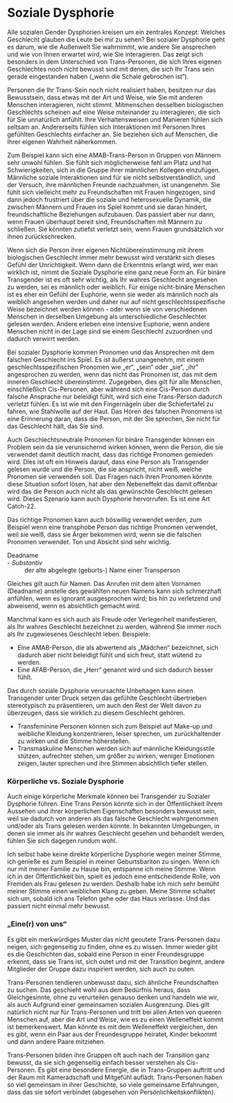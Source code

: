 
<PageMeta
  title="Wie sich Gender Dysphorie äußert: Soziale Dysphorie"
  linkTitle="Soziale Dysphorie"
  description="Pronomen, Totenamen und Geschlechtsannahme."
/>

<Disclaimer />

# Soziale Dysphorie

<Gutter>
  <Tweet unified>
    <Tweet id="1215718003310039040" />
    <Tweet id="1215720411788382210" />
    <Tweet id="1215724301065891841" />
    <Tweet id="1215727546387648517" />
    <Tweet id="1215727547780096000" />
    <Tweet id="1215731319973523456" />
  </Tweet>
</Gutter>

Alle sozialen Gender Dysphorien kreisen um ein zentrales Konzept: Welches Geschlecht glauben die Leute bei mir zu sehen? Bei sozialer Dysphorie geht es darum, wie die Außenwelt Sie wahrnimmt, wie andere Sie ansprechen und wie von Ihnen erwartet wird, wie Sie interagieren. Das zeigt sich besonders in dem Unterschied von Trans-Personen, die sich Ihres eigenen Geschlechtes noch nicht bewusst sind mit denen, die sich Ihr Trans sein gerade eingestanden haben („wenn die Schale gebrochen ist“).

Personen die Ihr Trans-Sein noch nicht realisiert haben, besitzen nur das Bewusstsein, dass etwas mit der Art und Weise, wie Sie mit anderen Menschen interagieren, nicht stimmt. Mitmenschen desselben biologischen Geschlechts scheinen auf eine Weise miteinander zu interagieren, die sich für Sie unnatürlich anfühlt. Ihre Verhaltensweisen und Manieren fühlen sich seltsam an. Andererseits fühlen sich Interaktionen mit Personen Ihres gefühlten Geschlechts einfacher an. Sie beziehen sich auf Menschen, die Ihrer eigenen Wahrheit näherkommen.

Zum Beispiel kann sich eine AMAB-Trans-Person in Gruppen von Männern sehr unwohl fühlen. Sie fühlt sich möglicherweise fehl am Platz und hat Schwierigkeiten, sich in die Gruppe ihrer männlichen Kollegen einzufügen. Männliche soziale Interaktionen sind für sie nicht selbstverständlich, und der Versuch, ihre männlichen Freunde nachzuahmen, ist unangenehm. Sie fühlt sich vielleicht mehr zu Freundschaften mit Frauen hingezogen, sind dann jedoch frustriert über die soziale und heterosexuelle Dynamik, die zwischen Männern und Frauen ins Spiel kommt und sie daran hindert, freundschaftliche Beziehungen aufzubauen. Das passiert aber nur dann, wenn Frauen überhaupt bereit sind, Freundschaften mit Männern zu schließen. Sie könnten zutiefst verletzt sein, wenn Frauen grundsätzlich vor ihnen zurückschrecken.

Wenn sich die Person ihrer eigenen Nichtübereinstimmung mit ihrem biologischen Geschlecht immer mehr bewusst wird verstärkt sich dieses Gefühl der Unrichtigkeit. Wenn dann die Erkenntnis erlangt wird, wer man wirklich ist, nimmt die Soziale Dysphorie eine ganz neue Form an. Für binäre Transgender ist es oft sehr wichtig, als Ihr wahres Geschlecht angesehen zu werden, sei es männlich oder weiblich. 
Für einige nicht-binäre Menschen ist es eher ein Gefühl der Euphorie, wenn sie weder als männlich noch als weiblich angesehen werden und daher nur auf nicht geschlechtsspezifische Weise bezeichnet werden können - oder wenn sie von verschiedenen Menschen in derselben Umgebung als unterschiedliche Geschlechter gelesen werden. Andere erleben eine intensive Euphorie, wenn andere Menschen nicht in der Lage sind sie einem Geschlecht zuzuordnen und dadurch verwirrt werden.

Bei sozialer Dysphorie kommen Pronomen und das Ansprechen mit dem falschen Geschlecht ins Spiel. Es ist äußerst unangenehm, mit einem geschlechtsspezifischen Pronomen wie „er“, „sein“ oder „sie“, „ihr“ angesprochen zu werden, wenn das nicht das Pronomen ist, das mit dem inneren Geschlecht übereinstimmt. Zugegeben, dies gilt für alle Menschen, einschließlich Cis-Personen, aber während sich eine Cis-Person durch falsche Ansprache nur beleidigt fühlt, wird sich eine Trans-Person dadurch verletzt fühlen. Es ist wie mit den Fingernägeln über die Schiefertafel zu fahren, wie Stahlwolle auf der Haut. Das Hören des falschen Pronomens ist eine Erinnerung daran, dass die Person, mit der Sie sprechen, Sie nicht für das Geschlecht hält, das Sie sind.

Auch Geschlechtsneutrale Pronomen für binäre Transgender können ein Problem sein da sie verunsichernd wirken können, wenn die Person, die sie verwendet damit deutlich macht, dass das richtige Pronomen gemieden wird. Dies ist oft ein Hinweis darauf, dass eine Person als Transgender gelesen wurde und die Person, die sie anspricht, nicht weiß, welche Pronomen sie verwenden soll. Das Fragen nach ihren Pronomen könnte diese Situation sofort lösen, hat aber den Nebeneffekt das damit offenbar wird das die Person auch nicht als das gewünschte Geschlecht gelesen wird. Dieses Szenario kann auch Dysphorie hervorrufen. Es ist eine Art Catch-22.

Das richtige Pronomen kann auch böswillig verwendet werden, zum Beispiel wenn eine transphobe Person das richtige Pronomen verwendet, weil sie weiß, dass sie Ärger bekommen wird, wenn sie die falschen Pronomen verwendet. Ton und Absicht sind sehr wichtig.

<Gutter>
  <Quote>
    <dt>Deadname</dt> - <em>Substantiv</em><br />
    <dd>der alte abgelegte (geburts-) Name einer Transperson</dd>
  </Quote>
</Gutter>

Gleiches gilt auch für Namen. Das Anrufen mit dem alten Vornamen (Deadname) anstelle des gewählten neuen Namens kann sich schmerzhaft anfühlen, wenn es ignorant ausgesprochen wird; bis hin zu verletzend und abweisend, wenn es absichtlich gemacht wird.

Manchmal kann es sich auch als Freude oder Verlegenheit manifestieren, als Ihr wahres Geschlecht bezeichnet zu werden, während Sie immer noch als Ihr zugewiesenes Geschlecht leben. Beispiele:

- Eine AMAB-Person, die als abwertend als „Mädchen“ bezeichnet, sich dadurch aber nicht beleidigt fühlt und sich freut, statt wütend zu werden.
- Eine AFAB-Person, die „Herr“ genannt wird und sich dadurch besser fühlt.

<Gutter>
  <Tweet id="1219968711681040384" />
</Gutter>

Das durch soziale Dysphorie verursachte Unbehagen kann einen Transgender unter Druck setzen das gefühlte Geschlecht übertrieben stereotypisch zu präsentieren, um auch den Rest der Welt davon zu überzeugen, dass sie wirklich zu diesem Geschlecht gehören.

- Transfeminine Personen können sich zum Beispiel auf Make-up und weibliche Kleidung konzentrieren, leiser sprechen, um zurückhaltender zu wirken und die Stimme höherstellen. 
- Transmaskuline Menschen werden sich auf männliche Kleidungsstile stützen, aufrechter stehen, um größer zu wirken, weniger Emotionen zeigen, lauter sprechen und ihre Stimmen absichtlich tiefer stellen.

### Körperliche vs. Soziale Dysphorie

Auch einige körperliche Merkmale können bei Transgender zu Sozialer Dysphorie führen. Eine Trans Person könnte sich in der Öffentlichkeit Ihrem Aussehen und ihrer körperlichen Eigenschaften besonders bewusst sein, weil sie dadurch von anderen als das falsche Geschlecht wahrgenommen und/oder als Trans gelesen werden könnte. In bekannten Umgebungen, in denen sie immer als ihr wahres Geschlecht gesehen und behandelt werden, fühlen Sie sich dagegen rundum wohl.

Ich selbst habe keine direkte körperliche Dysphorie wegen meiner Stimme, ich genieße es zum Beispiel in meiner Geburtsbariton zu singen. Wenn ich nur mit meiner Familie zu Hause bin, entspanne ich meine Stimme. Wenn ich in der Öffentlichkeit bin, spielt es jedoch eine entscheidende Rolle, von Fremden als Frau gelesen zu werden. Deshalb habe ich mich sehr bemüht meiner Stimme einen weiblichen Klang zu geben. Meine Stimme schaltet sich um, sobald ich ans Telefon gehe oder das Haus verlasse. Und das passiert nicht einmal mehr bewusst.

### „Eine\(r\) von uns“

Es gibt ein merkwürdiges Muster das nicht geoutete Trans-Personen dazu neigen, sich gegenseitig zu finden, ohne es zu wissen. Immer wieder gibt es die Geschichten das, sobald eine Person in einer Freundesgruppe erkennt, dass sie Trans ist, sich outet und mit der Transition beginnt, andere Mitglieder der Gruppe dazu inspiriert werden, sich auch zu outen.

<Gutter>
  <Tweet id="1137185510793678848" />
</Gutter>

Trans-Personen tendieren unbewusst dazu, sich ähnliche Freundschaften zu suchen. Das geschieht wohl aus dem Bedürfnis heraus, dass Gleichgesinnte, ohne zu verurteilen genauso denken und handeln wie wir, als auch Aufgrund einer gemeinsamen sozialen Ausgrenzung. Dies gilt natürlich nicht nur für Trans-Personen und tritt bei allen Arten von queeren Menschen auf, aber die Art und Weise, wie es zu einen Welleneffekt kommt ist bemerkenswert. Man könnte es mit dem Welleneffekt vergleichen, den es gibt, wenn ein Paar aus der Freundesgruppe heiratet, Kinder bekommt und dann andere Paare mitziehen.

Trans-Personen bilden ihre Gruppen oft auch nach der Transition ganz bewusst, da sie sich gegenseitig einfach besser verstehen als Cis-Personen. Es gibt eine besondere Energie, die in Trans-Gruppen auftritt und der Raum mit Kameradschaft und Mitgefühl auflädt. Trans-Personen haben so viel gemeinsam in ihrer Geschichte, so viele gemeinsame Erfahrungen, dass das sie sofort verbindet (abgesehen von Persönlichkeitskonflikten).
